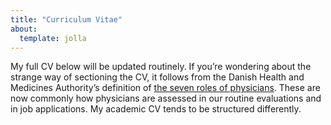 ```yaml
---
title: "Curriculum Vitae"
about:
  template: jolla
---
```


My full CV below will be updated routinely. If you're wondering about the strange way of sectioning the CV, it follows from the Danish Health and Medicines Authority's definition of <a href="https://www.sst.dk/en/news/2013/~/media/39d3e216bcbf4a9096b286ee44f03691.ashx">the seven roles of physicians</a>. These are now commonly how physicians are assessed in our routine evaluations and in job applications. My academic CV tends to be structured differently.

```{=html}
<object data="cv.pdf" type="application/pdf" width="100%" height="100%" style="min-height:80vh;min-width:70vw;">
</object>
```

